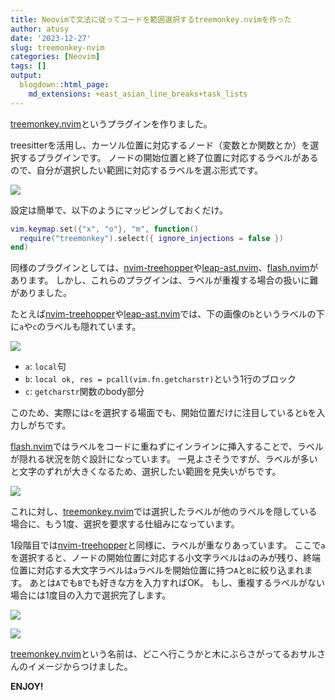 ```yaml
---
title: Neovimで文法に従ってコードを範囲選択するtreemonkey.nvimを作った
author: atusy
date: '2023-12-27'
slug: treemonkey-nvim
categories: [Neovim]
tags: []
output:
  blogdown::html_page:
    md_extensions: +east_asian_line_breaks+task_lists
---
```


[treemonkey.nvim]: https://github.com/atusy/treemonkey.nvim/
[nvim-treehopper]: https://github.com/mfussenegger/nvim-treehopper
[leap-ast.nvim]: https://github.com/ggandor/leap-ast.nvim
[flash.nvim]: https://github.com/folke/flash.nvim

[treemonkey.nvim]というプラグインを作りました。

treesitterを活用し、カーソル位置に対応するノード（変数とか関数とか）を選択するプラグインです。
ノードの開始位置と終了位置に対応するラベルがあるので、自分が選択したい範囲に対応するラベルを選ぶ形式です。

![](img/treemonkey.gif)

設定は簡単で、以下のようにマッピングしておくだけ。

``` lua
vim.keymap.set({"x", "o"}, "m", function()
  require("treemonkey").select({ ignore_injections = false })
end)
```

同様のプラグインとしては、[nvim-treehopper]や[leap-ast.nvim]、[flash.nvim]があります。
しかし、これらのプラグインは、ラベルが重複する場合の扱いに難がありました。

たとえば[nvim-treehopper]や[leap-ast.nvim]では、下の画像の`b`というラベルの下に`a`や`c`のラベルも隠れています。

![](img/tsht.jpg)

- `a`: `local`句
- `b`: `local ok, res = pcall(vim.fn.getcharstr)`という1行のブロック
- `c`: `getcharstr`関数のbody部分

このため、実際には`c`を選択する場面でも、開始位置だけに注目していると`b`を入力しがちです。

[flash.nvim]ではラベルをコードに重ねずにインラインに挿入することで、ラベルが隠れる状況を防ぐ設計になっています。
一見よさそうですが、ラベルが多いと文字のずれが大きくなるため、選択したい範囲を見失いがちです。

![](img/flash.jpg)

これに対し、[treemonkey.nvim]では選択したラベルが他のラベルを隠している場合に、もう1度、選択を要求する仕組みになっています。

1段階目では[nvim-treehopper]と同様に、ラベルが重なりあっています。
ここで`a`を選択すると、ノードの開始位置に対応する小文字ラベルは`a`のみが残り、終端位置に対応する大文字ラベルは`a`ラベルを開始位置に持つ`A`と`B`に絞り込まれます。
あとは`A`でも`B`でも好きな方を入力すればOK。
もし、重複するラベルがない場合には1度目の入力で選択完了します。

![](img/treemonkey-1st.jpg)

![](img/treemonkey-2nd.jpg)

[treemonkey.nvim]という名前は、どこへ行こうかと木にぶらさがってるおサルさんのイメージからつけました。

**ENJOY!**
